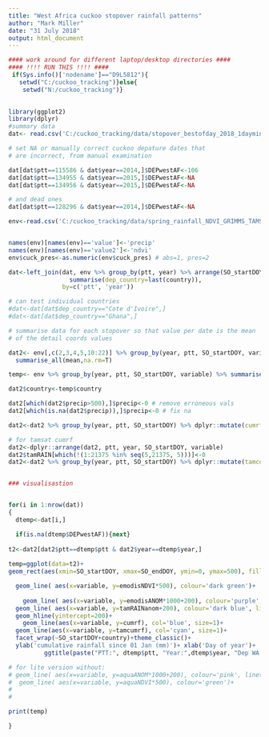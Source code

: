 ```yaml
---
title: "West Africa cuckoo stopover rainfall patterns"
author: "Mark Miller"
date: "31 July 2018"
output: html_document
---
```



```r

#### work around for different laptop/desktop directories ####
#### !!!! RUN THIS !!!! ####
 if(Sys.info()['nodename']=="D9L5812"){
   setwd("C:/cuckoo_tracking")}else{
    setwd("N:/cuckoo_tracking")}

  
library(ggplot2)
library(dplyr)
#summary data
dat<- read.csv('C:/cuckoo_tracking/data/stopover_bestofday_2018_1daymin_recalc_spring_mig_summary_dead.csv', h=T)

# set NA or manually correct cuckoo depature dates that
# are incorrect, from manual examination

dat[dat$ptt==115586 & dat$year==2014,]$DEPwestAF<-106
dat[dat$ptt==134955 & dat$year==2015,]$DEPwestAF<-NA
dat[dat$ptt==134956 & dat$year==2015,]$DEPwestAF<-NA

# and dead ones
dat[dat$ptt==128296 & dat$year==2014,]$DEPwestAF<-NA

env<-read.csv('C:/cuckoo_tracking/data/spring_rainfall_NDVI_GRIMMS_TAMSAT_emodis_by_stopover_detailcoords_2018_dead.csv', h=T)


names(env)[names(env)=='value']<-'precip'
names(env)[names(env)=='value2']<-'ndvi'
env$cuck_pres<-as.numeric(env$cuck_pres) # abs=1, pres=2

dat<-left_join(dat, env %>% group_by(ptt, year) %>% arrange(SO_startDOY, variable, .by_group=T) %>%
                 summarise(dep_country=last(country)),
               by=c('ptt', 'year'))

# can test individual countries
#dat<-dat[dat$dep_country=="Cote d'Ivoire",]
#dat<-dat[dat$dep_country=="Ghana",]

# summarise data for each stopover so that value per date is the mean
# of the detail coords values

dat2<- env[,c(2,3,4,5,10:22)] %>% group_by(year, ptt, SO_startDOY, variable) %>%
  summarise_all(mean,na.rm=T) 

temp<- env %>% group_by(year, ptt, SO_startDOY, variable) %>% summarise(country=first(country))

dat2$country<-temp$country

dat2[which(dat2$precip>500),]$precip<-0 # remove erroneous vals
dat2[which(is.na(dat2$precip)),]$precip<-0 # fix na

dat2<-dat2 %>% group_by(year, ptt, SO_startDOY) %>% dplyr::mutate(cumrf=cumsum(precip))

# for tamsat cumrf
dat2<-dplyr::arrange(dat2, ptt, year, SO_startDOY, variable)
dat2$tamRAIN[which(!(1:21375 %in% seq(5,21375, 5)))]<-0
dat2<-dat2 %>% group_by(year, ptt, SO_startDOY) %>% dplyr::mutate(tamcumrf=cumsum(tamRAIN))


### visualisastion  


for(i in 1:nrow(dat))
{
  dtemp<-dat[i,]

  if(is.na(dtemp$DEPwestAF)){next}
  
t2<-dat2[dat2$ptt==dtemp$ptt & dat2$year==dtemp$year,]
  
temp=ggplot(data=t2)+
geom_rect(aes(xmin=SO_startDOY, xmax=SO_endDOY, ymin=0, ymax=500), fill='grey')+

  geom_line( aes(x=variable, y=emodisNDVI*500), colour='dark green')+
   
    geom_line( aes(x=variable, y=emodisANOM*1000+200), colour='purple', linetype=2)+
  geom_line( aes(x=variable, y=tamRAINanom+200), colour='dark blue', linetype=2)+
  geom_hline(yintercept=200)+
    geom_line(aes(x=variable, y=cumrf), col='blue', size=1)+
  geom_line(aes(x=variable, y=tamcumrf), col='cyan', size=1)+
  facet_wrap(~SO_startDOY+country)+theme_classic()+
  ylab('cumulative rainfall since 01 Jan (mm)')+ xlab('Day of year')+
          ggtitle(paste("PTT:", dtemp$ptt, "Year:",dtemp$year, "Dep WA:", dtemp$DEPwestAF))+ylim(c(0,500))

# for lite version without:
# geom_line( aes(x=variable, y=aquaANOM*1000+200), colour='pink', linetype=2)+
#  geom_line( aes(x=variable, y=aquaNDVI*500), colour='green')+
#
#

print(temp)

}

```

